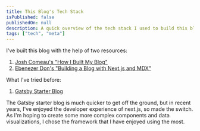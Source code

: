 ```yaml
---
title: This Blog's Tech Stack
isPublished: false
publishedOn: null
description: A quick overview of the tech stack I used to build this blog
tags: ["tech", "meta"]
---
```


I've built this blog with the help of two resources:

1. [Josh Comeau's "How I Built My Blog"](https://www.joshwcomeau.com/blog/how-i-built-my-blog/)
2. [Ebenezer Don's "Building a Blog with Next.js and MDX"](https://blog.jetbrains.com/webstorm/2021/10/building-a-blog-with-next-js-and-mdx/)

What I've tried before:

1. [Gatsby Starter Blog](https://www.gatsbyjs.com/starters/gatsbyjs/gatsby-starter-blog)

The Gatsby starter blog is much quicker to get off the ground, but in recent years, I've enjoyed the developer experience of next.js, so made the switch. As I'm hoping to create some more complex components and data visualizations, I chose the framework that I have enjoyed using the most.
